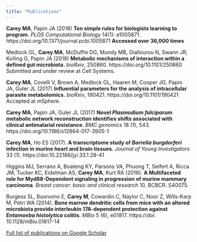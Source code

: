 ```yaml
---
title: "Publications"
---
```


**Carey MA**, Papin JA (2018) **Ten simple rules for biologists learning to program.** *PLOS Computational Biology* 14(1): e1005871. https://doi.org/10.1371/journal.pcbi.1005871  **Accessed over 36,000 times**

Medlock GL, **Carey MA**, McDuffie DG, Mundy MB, Giallourou N, Swann JR, Kolling G, Papin JA (2018) **Metabolic mechanisms of interaction within a defined gut microbiota.** *bioRxiv*, 250860. https://doi.org/10.1101/250860  Submitted and under review at Cell Systems.

**Carey MA**, Covelli V, Brown A, Medlock GL, Haaren M, Cooper JG, Papin JA, Guler JL (2017) **Influential parameters for the analysis of intracellular parasite metabolomics.** *bioRxiv*, 190421. https://doi.org/10.1101/190421  Accepted at mSphere.

**Carey MA**, Papin JA, Guler JL (2017) **Novel *Plasmodium falciparum* metabolic network reconstruction identifies shifts associated with clinical antimalarial resistance**. *BMC genomics* 18 (1), 543. https://doi.org/10.1186/s12864-017-3905-1

**Carey MA**, Ho ES (2017). **A transcriptome study of *Borrelia burgdorferi* infection in murine heart and brain tissues**. *Journal of Young Investigators* 33 (1). https://doi:10.22186/jyi.33.1.28-41

Higgins MJ, Serrano A, Boateng KY, Parsons VA, Phuong T, Seifert A, Ricca JM, Tucker KC, Eidelman AS, **Carey MA**, Kurt RA (2016). **A Multifaceted role for Myd88-Dependent signaling in progression of murine mammary carcinoma**. *Breast cancer: basic and clinical research* 10, BCBCR. S40075. 

Burgess SL, Buonomo E, **Carey M**, Cowardin C, Naylor C, Noor Z, Wills-Karp M, Petri WA (2014). **Bone marrow dendritic cells from mice with an altered microbiota provide interleukin 17A-dependent protection against *Entamoeba histolytica* colitis**. *MBio* 5 (6), e01817. https://doi: 10.1128/mBio.01817-14
	
[Full list of publications on Google Scholar](https://scholar.google.com/citations?user=QDldimoAAAAJ&hl=en&authuser=1)
